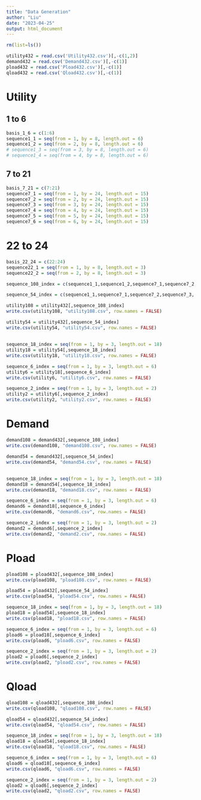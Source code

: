 ```yaml
---
title: "Data Generation"
author: "Liu"
date: "2023-04-25"
output: html_document
---
```


```r
rm(list=ls())
```



```r
utility432 = read.csv('Utility432.csv')[,-c(1,2)]
demand432 = read.csv('Demand432.csv')[,-c(1)]
pload432 = read.csv('Pload432.csv')[,-c(1)]
qload432 = read.csv('Qload432.csv')[,-c(1)]
```


# Utility

## 1 to 6 
```r
basis_1_6 = c(1:6)
sequence1_1 = seq(from = 1, by = 8, length.out = 6)
sequence1_2 = seq(from = 2, by = 8, length.out = 6)
# sequence1_3 = seq(from = 3, by = 8, length.out = 6)
# sequence1_4 = seq(from = 4, by = 8, length.out = 6)
```

## 7 to 21 
```r
basis_7_21 = c(7:21)
sequence7_1 = seq(from = 1, by = 24, length.out = 15)
sequence7_2 = seq(from = 2, by = 24, length.out = 15)
sequence7_3 = seq(from = 3, by = 24, length.out = 15)
sequence7_4 = seq(from = 4, by = 24, length.out = 15)
sequence7_5 = seq(from = 5, by = 24, length.out = 15)
sequence7_6 = seq(from = 6, by = 24, length.out = 15)
```



# 22 to 24
```r
basis_22_24 = c(22:24)
sequence22_1 = seq(from = 1, by = 8, length.out = 3)
sequence22_2 = seq(from = 2, by = 8, length.out = 3)
```

```r
sequence_108_index = c(sequence1_1,sequence1_2,sequence7_1,sequence7_2,sequence7_3,sequence7_4,sequence7_5,sequence7_6, sequence22_1,sequence22_2)
```

```r
sequence_54_index = c(sequence1_1,sequence7_1,sequence7_2,sequence7_3, sequence22_1)
```

```r
utility108 = utility432[,sequence_108_index]
write.csv(utility108, "utility108.csv", row.names = FALSE)
```

```r
utility54 = utility432[,sequence_54_index]
write.csv(utility54, "utility54.csv", row.names = FALSE)
```


## 

```r
sequence_18_index = seq(from = 1, by = 3, length.out = 18)
utility18 = utility54[,sequence_18_index]
write.csv(utility18, "utility18.csv", row.names = FALSE)

```

```r
sequence_6_index = seq(from = 1, by = 3, length.out = 6)
utility6 = utility18[,sequence_6_index]
write.csv(utility6, "utility6.csv", row.names = FALSE)
```



```r
sequence_2_index = seq(from = 1, by = 3, length.out = 2)
utility2 = utility6[,sequence_2_index]
write.csv(utility2, "utility2.csv", row.names = FALSE)
```


# Demand



```r
demand108 = demand432[,sequence_108_index]
write.csv(demand108, "demand108.csv", row.names = FALSE)
```

```r
demand54 = demand432[,sequence_54_index]
write.csv(demand54, "demand54.csv", row.names = FALSE)
```


## 

```r
sequence_18_index = seq(from = 1, by = 3, length.out = 18)
demand18 = demand54[,sequence_18_index]
write.csv(demand18, "demand18.csv", row.names = FALSE)

```

```r
sequence_6_index = seq(from = 1, by = 3, length.out = 6)
demand6 = demand18[,sequence_6_index]
write.csv(demand6, "demand6.csv", row.names = FALSE)
```



```r
sequence_2_index = seq(from = 1, by = 3, length.out = 2)
demand2 = demand6[,sequence_2_index]
write.csv(demand2, "demand2.csv", row.names = FALSE)
```




# Pload



```r
pload108 = pload432[,sequence_108_index]
write.csv(pload108, "pload108.csv", row.names = FALSE)
```

```r
pload54 = pload432[,sequence_54_index]
write.csv(pload54, "pload54.csv", row.names = FALSE)
```



```r
sequence_18_index = seq(from = 1, by = 3, length.out = 18)
pload18 = pload54[,sequence_18_index]
write.csv(pload18, "pload18.csv", row.names = FALSE)

```

```r
sequence_6_index = seq(from = 1, by = 3, length.out = 6)
pload6 = pload18[,sequence_6_index]
write.csv(pload6, "pload6.csv", row.names = FALSE)
```



```r
sequence_2_index = seq(from = 1, by = 3, length.out = 2)
pload2 = pload6[,sequence_2_index]
write.csv(pload2, "pload2.csv", row.names = FALSE)
```


# Qload



```r
qload108 = qload432[,sequence_108_index]
write.csv(qload108, "qload108.csv", row.names = FALSE)
```

```r
qload54 = qload432[,sequence_54_index]
write.csv(qload54, "qload54.csv", row.names = FALSE)
```



```r
sequence_18_index = seq(from = 1, by = 3, length.out = 18)
qload18 = qload54[,sequence_18_index]
write.csv(qload18, "qload18.csv", row.names = FALSE)

```

```r
sequence_6_index = seq(from = 1, by = 3, length.out = 6)
qload6 = qload18[,sequence_6_index]
write.csv(qload6, "qload6.csv", row.names = FALSE)
```



```r
sequence_2_index = seq(from = 1, by = 3, length.out = 2)
qload2 = qload6[,sequence_2_index]
write.csv(qload2, "qload2.csv", row.names = FALSE)
```





